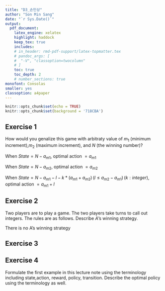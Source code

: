 ```yaml
---
title: "D3_손민상"
author: "Son Min Sang"
date: "`r Sys.Date()`"  
output:   
  pdf_document:  
    latex_engine: xelatex
    highlight: haddock  
    keep_tex: true  
    includes:
    # in_header: rmd-pdf-support/latex-topmatter.tex
    # pandoc_args: [
    #  "-V", "classoption=twocolumn"
    # ]
    toc: true   
    toc_depth: 2  
    # number_sections: true  
monofont: Consolas
smaller: yes
classoption: a4paper
---
```

```r
knitr::opts_chunk$set(echo = TRUE)
knitr::opts_chunk$set(background = '718CBA')

```

\newpage

## Exercise 1
How would you genalize this game with arbitraty value of $m_1$ (minimum increment),$m_2$ (maximum increment), and $N$ (the winning number)?

\begin{itemize}
\item $S=\{1,2,\dots ,N\}$
\item $A= \{a_{m1},a_{m1}+1, \dots ,a_{m2}\}$
\item $a_{m}$ means the action of incrementing the previous number by $m$
\end{itemize}
When $State = N-a_{m1}$, optimal action $=a_{m1}$

When $State = N-a_{m2}$, optimal action $=a_{m2}$

When $State = N-a_{m1}-l-k*(a_{m1}+a_{m2})\,(l\leq a_{m2}-a_{m1})\,(k:integer)$, optimal action $=a_{m1}+l$

## Exercise 2
Two players are to play a game. The two players take turns to call out integers. The rules are as follows. Describe $A$’s winning strategy.

\begin{itemize}
\item $S=\{1,2,\dots ,100\}$
\item $A_{start}= \{4,5,6,7,8\}$
\item $A_B= \{5,6,7,8,9\}$
\item $A_A= \{2,3,4,5,6\}$
\end{itemize}

There is no A's winning strategy

\newpage 

## Exercise 3


## Exercise 4
Formulate the first example in this lecture note using the terminology including state,action, reward, policy, transition. Describe the optimal policy using the terminology as well.

\begin{itemize}
\item $S=\{1,2,\dots ,31\}$
\item $A= \{a_1,a_2\}$
\item $a_{m}$ means the action of incrementing the previous number by $m$
\item $R(30,a_1)=R(29,a_2)=1$ otherwise 0
\item optimal policy: $\pi (N-a_1-k*(a_1+a_2))\,(k:integer)=a_1$
\item optimal policy: $\pi (N-a_2-k*(a_1+a_2))\,(k:integer)=a_2$
\end{itemize}

